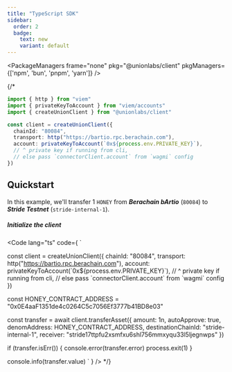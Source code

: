 ```yaml
---
title: "TypeScript SDK"
sidebar:
  order: 2
  badge:
    text: new
    variant: default
---
```


<PackageManagers
  frame="none"
  pkg="@unionlabs/client"
  pkgManagers={['npm', 'bun', 'pnpm', 'yarn']}
/>

<Terminal />

{/* 
```ts
import { http } from "viem"
import { privateKeyToAccount } from "viem/accounts"
import { createUnionClient } from "@unionlabs/client"

const client = createUnionClient({
  chainId: "80084",
  transport: http("https://bartio.rpc.berachain.com"),
  account: privateKeyToAccount(`0x${process.env.PRIVATE_KEY}`),
  // ^ private key if running from cli,
  // else pass `connectorClient.account` from `wagmi` config
})
```


## Quickstart

In this example, we'll transfer 1 `HONEY` from _**Berachain bArtio**_ (`80084`) to _**Stride Testnet**_ (`stride-internal-1`).

##### Initialize the client

<Code
  lang="ts"
  code={
`

const client = createUnionClient({
  chainId: "80084",
  transport: http("https://bartio.rpc.berachain.com"),
  account: privateKeyToAccount(\`0x\${process.env.PRIVATE_KEY}\`),
  // ^ private key if running from cli,
  // else pass \`connectorClient.account\` from \`wagmi\` config
})

const HONEY_CONTRACT_ADDRESS = "0x0E4aaF1351de4c0264C5c7056Ef3777b41BD8e03"

const transfer = await client.transferAsset({
  amount: 1n,
  autoApprove: true,
  denomAddress: HONEY_CONTRACT_ADDRESS,
  destinationChainId: "stride-internal-1",
  receiver: "stride17ttpfu2xsmfxu6shl756mmxyqu33l5ljegnwps"
})

if (transfer.isErr()) {
  console.error(transfer.error)
  process.exit(1)
}

console.info(transfer.value)
`
  }
/> */}
